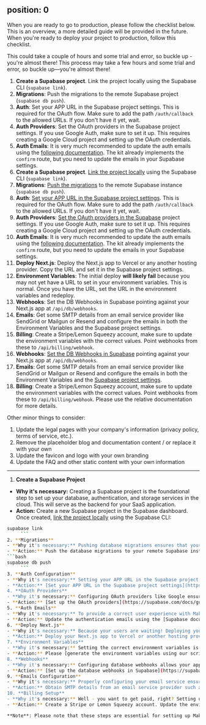position: 0
---

When you are ready to go to production, please follow the checklist below. This is an overview, a more detailed guide will be provided in the future.
When you're ready to deploy your project to production, follow this checklist.

This could take a couple of hours and some trial and error, so buckle up - you're almost there!
This process may take a few hours and some trial and error, so buckle up—you're almost there!

1. **Create a Supabase project**. Link the project locally using the Supabase CLI (`supabase link`).
2. **Migrations**: Push the migrations to the remote Supabase project (`supabase db push`).
3. **Auth**: Set your APP URL in the Supabase project settings. This is required for the OAuth flow. Make sure to add the path `/auth/callback` to the allowed URLs. If you don't have it yet, wait.
4. **Auth Providers**: Set the OAuth providers in the Supabase project settings. If you use Google Auth, make sure to set it up. This requires creating a Google Cloud project and setting up the OAuth credentials.
5. **Auth Emails**: It is very much recommended to update the auth emails using the [following documentation](https://supabase.com/docs/guides/auth/server-side/email-based-auth-with-pkce-flow-for-ssr#update-email-templates-with-url-for-api-endpoint). The kit already implements the `confirm` route, but you need to update the emails in your Supabase settings.
1. **Create a Supabase project**. [Link the project locally](https://supabase.com/docs/guides/cli/local-development#link-your-project) using the Supabase CLI (`supabase link`).
2. **Migrations**: [Push the migrations](https://supabase.com/docs/guides/cli/local-development#link-your-project) to the remote Supabase instance (`supabase db push`).
3. **Auth**: [Set your APP URL in the Supabase project settings](https://supabase.com/docs/guides/auth/redirect-urls). This is required for the OAuth flow. Make sure to add the path `/auth/callback` to the allowed URLs. If you don't have it yet, wait.
4. **Auth Providers**: [Set the OAuth providers in the Supabase](https://supabase.com/docs/guides/auth/social-login) project settings. If you use Google Auth, make sure to set it up. This requires creating a Google Cloud project and setting up the OAuth credentials.
5. **Auth Emails**: It is very much recommended to update the auth emails using the [following documentation](authentication-emails). The kit already implements the `confirm` route, but you need to update the emails in your Supabase settings.
6. **Deploy Next.js**: Deploy the Next.js app to Vercel or any another hosting provider. Copy the URL and set it in the Supabase project settings.
7. **Environment Variables**: The initial deploy **will likely fail** because you may not yet have a URL to set in your environment variables. This is normal. Once you have the URL, set the URL in the environment variables and redeploy.
8. **Webhooks**: Set the DB Webhooks in Supabase pointing against your Next.js app at `/api/db/webhooks`.
9. **Emails**: Get some SMTP details from an email service provider like SendGrid or Mailgun or Resend and configure the emails in both the Environment Variables and the Supabase project settings.
10. **Billing**: Create a Stripe/Lemon Squeezy account, make sure to update the environment variables with the correct values. Point webhooks from these to `/api/billing/webhook`.
8. **Webhooks**: [Set the DB Webhooks in Supabase](configuring-supabase-database-webhooks) pointing against your Next.js app at `/api/db/webhooks`.
9. **Emails**: Get some SMTP details from an email service provider like SendGrid or Mailgun or Resend and configure the emails in both the Environment Variables and the [Supabase project settings](https://supabase.com/docs/guides/auth/auth-smtp).
10. **Billing**: Create a Stripe/Lemon Squeezy account, make sure to update the environment variables with the correct values. Point webhooks from these to `/api/billing/webhook`. Please use the relative documentation for more details.

Other minor things to consider:

1. Update the legal pages with your company's information (privacy policy, terms of service, etc.).
2. Remove the placeholder blog and documentation content / or replace it with your own
3. Update the favicon and logo with your own branding
4. Update the FAQ and other static content with your own information

---

1. **Create a Supabase Project**
- **Why it's necessary:** Creating a Supabase project is the foundational step to set up your database, authentication, and storage services in the cloud. This will serve as the backend for your SaaS application.
- **Action:** Create a new Supabase project in the Supabase dashboard. Once created, [link the project locally](https://supabase.com/docs/guides/cli/local-development#link-your-project) using the Supabase CLI:
```bash
supabase link
     ```
2. **Migrations**
- **Why it's necessary:** Pushing database migrations ensures that your database schema in the remote Supabase instance is configured to match Makerkit's requirements. This step is crucial for the application to function correctly.
- **Action:** Push the database migrations to your remote Supabase instance:
```bash
supabase db push
     ```
3. **Auth Configuration**
- **Why it's necessary:** Setting your APP URL in the Supabase project settings is critical for enabling OAuth flows and redirecting users correctly during authentication.
- **Action:** [Set your APP URL in the Supabase project settings](https://supabase.com/docs/guides/auth/redirect-urls). Add the path `/auth/callback` to the allowed URLs.
4. **OAuth Providers**
- **Why it's necessary:** Configuring OAuth providers like Google ensures that users can log in using their existing accounts, enhancing user convenience and security. This is all done externally, in both Google and Supabase - not in the application code.
- **Action:** [Set up the OAuth providers](https://supabase.com/docs/guides/auth/social-login) in your Supabase project settings. For Google Auth, create a Google Cloud project and set up the OAuth credentials.
5. **Auth Emails**
- **Why it's necessary:** To provide a correct user experience with Makerkit's SSR authentication, you need to update the authentication emails to include the token hash and prevent errors usually related to PKCE - i.e when users click on the email and are redirected to a different browser - resulting in an error.
- **Action:** Update the authentication emails using the [Supabase documentation](https://supabase.com/docs/guides/auth/auth-smtp). The kit implements the `confirm` route, but you need to update the email templates in your Supabase settings.
6. **Deploy Next.js**
- **Why it's necessary:** Because your users are waiting! Deploying your Next.js app to a hosting provider makes it accessible to users worldwide, allowing them to interact with your application.
- **Action:** Deploy your Next.js app to Vercel or another hosting provider. Copy the deployment URL and set it in your Supabase project settings.
7. **Environment Variables**
- **Why it's necessary:** Setting the correct environment variables is essential for the application to function correctly. These variables include API keys, database URLs, and other configuration details required for your app to connect to various services.
- **Action:** Please [generate the environment variables using our script](production-environment-variables) and then add them to your hosting provider's environment variables. Redeploy the app once you have the URL to set in the environment variables.
8. **Webhooks**
- **Why it's necessary:** Configuring database webhooks allows your application to respond to changes in the database in real-time, such as sending notifications or updating records, ensuring your app stays in sync with the database.
- **Action:** [Set up the database webhooks in Supabase](https://supabase.com/docs/guides/database/webhooks) to point to your Next.js app at `/api/db/webhooks`.
9. **Emails Configuration**
- **Why it's necessary:** Properly configuring your email service ensures that your application can send emails for account verification, password resets, and other notifications, which are crucial for user communication.
- **Action:** Obtain SMTP details from an email service provider such as SendGrid, Mailgun, or Resend. Configure the emails in both the environment variables and the [Supabase project settings](https://supabase.com/docs/guides/auth/auth-smtp).
10. **Billing Setup**
- **Why it's necessary:** Well - you want to get paid, right? Setting up billing ensures that you can charge your users for using your SaaS application, enabling you to monetize your service and cover operational costs. This can take a while.
- **Action:** Create a Stripe or Lemon Squeezy account. Update the environment variables with the correct values for your billing service. Point webhooks from Stripe or Lemon Squeezy to `/api/billing/webhook`. Refer to the relevant documentation for more details on setting up billing.

**Note**: Please note that these steps are essential for setting up Makerkit and ensuring that your SaaS application functions correctly. Omitting any of these steps may result in errors or unexpected behavior in your application.
